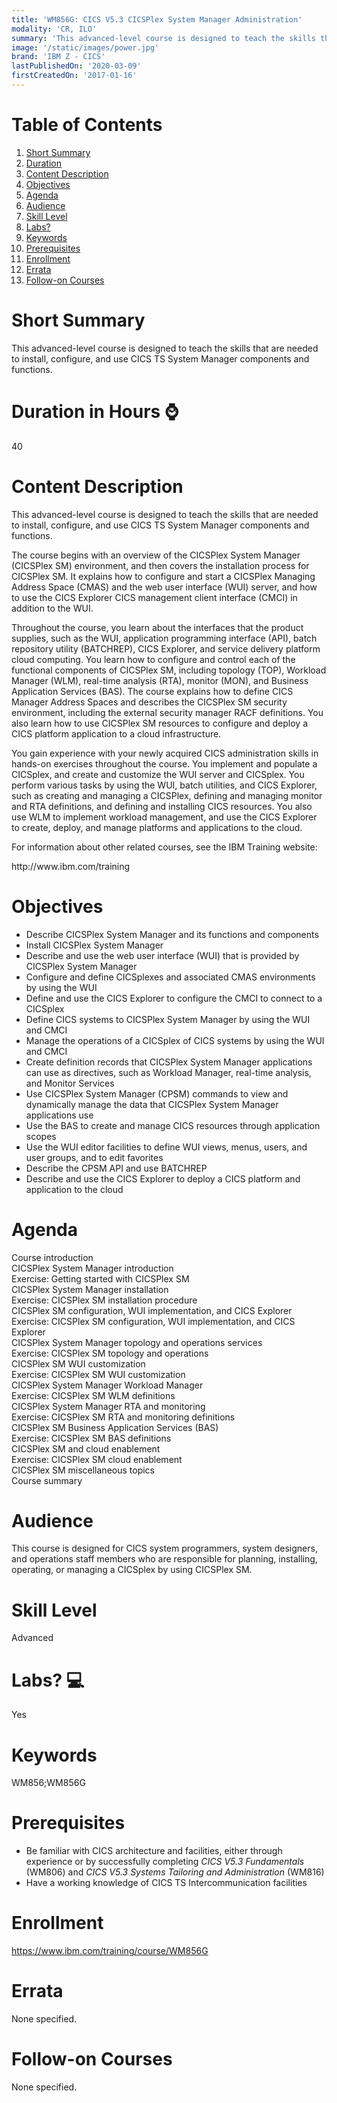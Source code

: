 ```yaml
---
title: 'WM856G: CICS V5.3 CICSPlex System Manager Administration'
modality: 'CR, ILO'
summary: 'This advanced-level course is designed to teach the skills that are needed to install, configure, and use CICS TS System Manager components and functions.'
image: '/static/images/power.jpg'
brand: 'IBM Z - CICS'
lastPublishedOn: '2020-03-09'
firstCreatedOn: '2017-01-16'
---
```

# Table of Contents
1.  [Short Summary](#short-summary)
2.  [Duration](#duration-in-hours-)
3.  [Content Description](#content-description)
4.  [Objectives](#objectives)
5.  [Agenda](#agenda)
6.  [Audience](#audience)
7.  [Skill Level](#skill-level)
8.  [Labs?](#labs-)
9.  [Keywords](#keywords)
10. [Prerequisites](#prerequisites)
11. [Enrollment](#enrollment)
12. [Errata](#errata)
13. [Follow-on Courses](#follow-on-courses)

# Short Summary
This advanced-level course is designed to teach the skills that are needed to install, configure, and use CICS TS System Manager components and functions.

# Duration in Hours ⌚
40

# Content Description
<p>This advanced-level course is designed to teach the skills that are needed to install, configure, and use CICS TS System Manager components and functions.</p>

<p>The course begins with an overview of the CICSPlex System Manager (CICSPlex SM) environment, and then covers the installation process for CICSPlex SM. It explains how to configure and start a CICSPlex Managing Address Space (CMAS) and the web user interface (WUI) server, and how to use the CICS Explorer CICS management client interface (CMCI) in addition to the WUI.</p>

<p>Throughout the course, you learn about the interfaces that the product supplies, such as the WUI, application programming interface (API), batch repository utility (BATCHREP), CICS Explorer, and service delivery platform cloud computing. You learn how to configure and control each of the functional components of CICSPlex SM, including topology (TOP), Workload Manager (WLM), real-time analysis (RTA), monitor (MON), and Business Application Services (BAS). The course explains how to define CICS Manager Address Spaces and describes the CICSPlex SM security environment, including the external security manager RACF definitions. You also learn how to use CICSPlex SM resources to configure and deploy a CICS platform application to a cloud infrastructure.</p>

<p>You gain experience with your newly acquired CICS administration skills in hands-on exercises throughout the course. You implement and populate a CICSplex, and create and customize the WUI server and CICSplex. You perform various tasks by using the WUI, batch utilities, and CICS Explorer, such as creating and managing a CICSPlex, defining and managing monitor and RTA definitions, and defining and installing CICS resources. You also use WLM to implement workload management, and use the CICS Explorer to create, deploy, and manage platforms and applications to the cloud.</p>

<p>For information about other related courses, see the IBM Training website:</p>

<p>http://www.ibm.com/training</p>

# Objectives
<ul>
	<li>Describe CICSPlex System Manager and its functions and components</li>
	<li>Install CICSPlex System Manager</li>
	<li>Describe and use the web user interface (WUI) that is provided by CICSPlex System Manager</li>
	<li>Configure and define CICSplexes and associated CMAS environments by using the WUI</li>
	<li>Define and use the CICS Explorer to configure the CMCI to connect to a CICSplex</li>
	<li>Define CICS systems to CICSPlex System Manager by using the WUI and CMCI</li>
	<li>Manage the operations of a CICSplex of CICS systems by using the WUI and CMCI</li>
	<li>Create definition records that CICSPlex System Manager applications can use as directives, such as Workload Manager, real-time analysis, and Monitor Services</li>
	<li>Use CICSPlex System Manager (CPSM) commands to view and dynamically manage the data that CICSPlex System Manager applications use</li>
	<li>Use the BAS to create and manage CICS resources through application scopes</li>
	<li>Use the WUI editor facilities to define WUI views, menus, users, and user groups, and to edit favorites</li>
	<li>Describe the CPSM API and use BATCHREP</li>
	<li>Describe and use the CICS Explorer to deploy a CICS platform and application to the cloud</li>
</ul>

# Agenda
<p>Course introduction<br />CICSPlex System Manager introduction<br />Exercise: Getting started with CICSPlex SM<br />CICSPlex System Manager installation<br />Exercise: CICSPlex SM installation procedure<br />CICSPlex SM configuration, WUI implementation, and CICS Explorer<br />Exercise: CICSPlex SM configuration, WUI implementation, and CICS Explorer<br />CICSPlex System Manager topology and operations services<br />Exercise: CICSPlex SM topology and operations<br />CICSPlex SM WUI customization<br />Exercise: CICSPlex SM WUI customization<br />CICSPlex System Manager Workload Manager<br />Exercise: CICSPlex SM WLM definitions<br />CICSPlex System Manager RTA and monitoring<br />Exercise: CICSPlex SM RTA and monitoring definitions<br />CICSPlex SM Business Application Services (BAS)<br />Exercise: CICSPlex SM BAS definitions<br />CICSPlex SM and cloud enablement<br />Exercise: CICSPlex SM cloud enablement<br />CICSPlex SM miscellaneous topics<br />Course summary</p>

# Audience
<p>This course is designed for CICS system programmers, system designers, and operations staff members who are responsible for planning, installing, operating, or managing a CICSplex by using CICSPlex SM.</p>

# Skill Level
Advanced

# Labs? 💻
Yes

# Keywords
WM856;WM856G

# Prerequisites
<ul>
	<li>Be familiar with CICS architecture and facilities, either through experience or by successfully completing <em>CICS V5.3 Fundamentals</em> (WM806) and <em>CICS V5.3 Systems Tailoring and Administration</em> (WM816)</li>
	<li>Have a working knowledge of CICS TS Intercommunication facilities</li>
</ul>

# Enrollment
https://www.ibm.com/training/course/WM856G

# Errata
None specified.

# Follow-on Courses
None specified.

